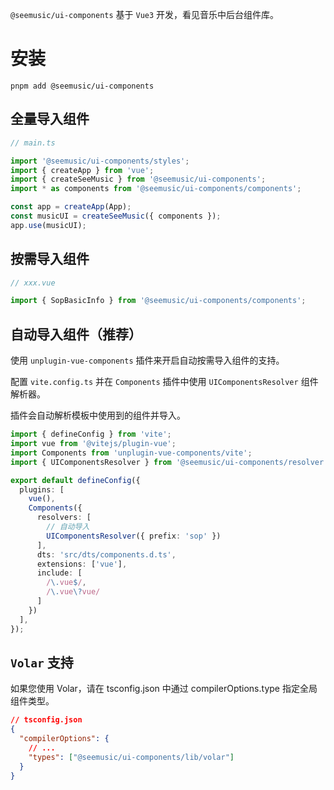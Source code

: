
<Meta title="指南导读/快速上手" />

`@seemusic/ui-components` 基于 `Vue3` 开发，看见音乐中后台组件库。

# 安装

```
pnpm add @seemusic/ui-components
```

## 全量导入组件

```ts
// main.ts

import '@seemusic/ui-components/styles';
import { createApp } from 'vue';
import { createSeeMusic } from '@seemusic/ui-components';
import * as components from '@seemusic/ui-components/components';

const app = createApp(App);
const musicUI = createSeeMusic({ components });
app.use(musicUI);
```

## 按需导入组件

```ts
// xxx.vue

import { SopBasicInfo } from '@seemusic/ui-components/components';
```

## 自动导入组件（推荐）

使用 `unplugin-vue-components` 插件来开启自动按需导入组件的支持。

配置 `vite.config.ts` 并在 `Components` 插件中使用 `UIComponentsResolver` 组件解析器。

插件会自动解析模板中使用到的组件并导入。

```ts
import { defineConfig } from 'vite';
import vue from '@vitejs/plugin-vue';
import Components from 'unplugin-vue-components/vite';
import { UIComponentsResolver } from '@seemusic/ui-components/resolver';

export default defineConfig({
  plugins: [
    vue(),
    Components({
      resolvers: [
        // 自动导入
        UIComponentsResolver({ prefix: 'sop' })
      ],
      dts: 'src/dts/components.d.ts',
      extensions: ['vue'],
      include: [
        /\.vue$/,
        /\.vue\?vue/
      ]
    })
  ],
});
```

## `Volar` 支持

如果您使用 Volar，请在 tsconfig.json 中通过 compilerOptions.type 指定全局组件类型。

```json
// tsconfig.json
{
  "compilerOptions": {
    // ...
    "types": ["@seemusic/ui-components/lib/volar"]
  }
}
```